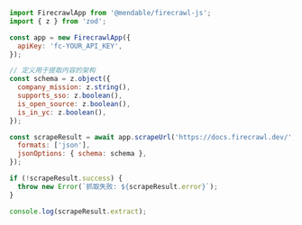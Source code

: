 ```js Node
import FirecrawlApp from '@mendable/firecrawl-js';
import { z } from 'zod';

const app = new FirecrawlApp({
  apiKey: 'fc-YOUR_API_KEY',
});

// 定义用于提取内容的架构
const schema = z.object({
  company_mission: z.string(),
  supports_sso: z.boolean(),
  is_open_source: z.boolean(),
  is_in_yc: z.boolean(),
});

const scrapeResult = await app.scrapeUrl('https://docs.firecrawl.dev/', {
  formats: ['json'],
  jsonOptions: { schema: schema },
});

if (!scrapeResult.success) {
  throw new Error(`抓取失败: ${scrapeResult.error}`);
}

console.log(scrapeResult.extract);
```
